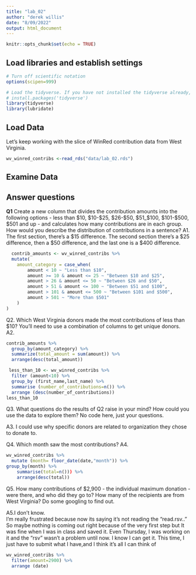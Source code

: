 ```yaml
---
title: "lab_02"
author: "derek willis"
date: "8/09/2022"
output: html_document
---
```


```r
knitr::opts_chunk$set(echo = TRUE)
```

## Load libraries and establish settings
```r
# Turn off scientific notation
options(scipen=999)

# Load the tidyverse. If you have not installed the tidyverse already, remove the # from the next line and run it first.  
# install.packages('tidyverse')
library(tidyverse)
library(lubridate)
```

## Load Data

Let's keep working with the slice of WinRed contribution data from West Virginia.  

```r
wv_winred_contribs <-read_rds("data/lab_02.rds")
```

## Examine Data

## Answer questions

**Q1** Create a new column that divides the contribution amounts into the following options - less than $10, $10-$25, $26-$50, $51_$100, $101-$500, $501 and up - and calculates how many contributions are in each group. How would you describe the distribution of contributions in a sentence?
A1. 
 The first section, there's a $15 difference. The second section there's a $25 difference, then a $50 difference, and the last one is a $400 difference.
```r
  contrib_amounts <- wv_winred_contribs %>%
  mutate(
    amount_category = case_when(
        amount < 10 ~ "Less than $10",
        amount >= 10 & amount <= 25 ~ "Between $10 and $25",
        amount > 26 & amount <= 50 ~ "Between $26 and $50",
        amount > 51 & amount <= 100 ~ "Between $51 and $100",
        amount > 101 & amount <= 500 ~ "Between $101 and $500",
        amount > 501 ~ "More than $501"
    )
)

```

Q2. Which West Virginia donors made the most contributions of less than $10? You'll need to use a combination of columns to get unique donors.  
A2. 

```r
contrib_amounts %>% 
  group_by(amount_category) %>% 
  summarize(total_amount = sum(amount)) %>% 
  arrange(desc(total_amount))
``` 


```r
 less_than_10 <- wv_winred_contribs %>% 
  filter (amount<10) %>% 
  group_by (first_name,last_name) %>%  
  summarise (number_of_contributions=n()) %>%  
  arrange (desc(number_of_contributions))
less_than_10
```



Q3. What questions do the results of Q2 raise in your mind? How could you use the data to explore them? No code here, just your questions.

A3. I could use why specific donors are related to organization they chose to donate to. 

Q4. Which month saw the most contributions?
A4. 

```r
wv_winred_contribs %>% 
  mutate (month= floor_date(date,"month")) %>% 
group_by(month) %>%  
    summarise(total=n())) %>%  
    arrange(desc(total))


```

Q5. How many contributions of $2,900 - the individual maximum donation - were there, and who did they go to? How many of the recipients are from West Virginia? Do some googling to find out.

A5.I don't know.  
I'm really frustrated because now its saying it's not reading the "read.rsv.." So maybe nothing is coming out right because of the very first step but It was fine when I was in class and saved it. Even Thursday, I was working on it and the "rsv" wasn't  a problem until now.  I know I can get it. This time, I just have to submit what I have,and I think it's all I can think of 
```r
wv_winred_contribs %>% 
  filter(amount=2900) %>%  
  arrange (date)
```
